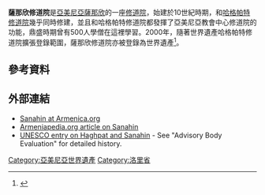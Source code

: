{{Infobox religious building
| building_name         = 萨那欣修道院<br/>Սանահին վանք
| infobox_width         =
| image                 = Sanahin Monastery.jpg
| image_size            = 275px
| alt                   =
| caption               =
| map_type              = Armenia
| map_size              = 275
| location              = {{flag|Armenia}}
| coordinates           = {{coord|41.087222|44.666111|display=inline,title}}
| religious_affiliation =
| rite                  =
| region                =
| state                 =
| province              =
| territory             =
| prefecture            =
| sector                =
| district              =
| cercle                =
| municipality          =
| consecration_year     =
| status                =
| functional_status     =
| heritage_designation  = 
| leadership            =
| website               =
| architecture          = yes
| architect             =
| architecture_type     = 
| architecture_style    = 亚美尼亚
| general_contractor    =
| facade_direction      =
| groundbreaking        = [[10世纪|10世纪]]
| year_completed        =
| construction_cost     =
| specifications        =
| capacity              =
| length                =
| width                 =
| width_nave            =
| height_max            =
| dome_quantity         =
| dome_height_outer     =
| dome_height_inner     =
| dome_dia_outer        =
| dome_dia_inner        =
| minaret_quantity      =
| minaret_height        =
| spire_quantity        =
| spire_height          =
| materials             =
| nrhp                  =
| added                 =
| refnum                =
| designated            =
| designation1 = WHS
| designation1_offname = Monasteries of Haghpat and Sanahin
| designation1_date = 1996 <small>(第20届 [[世界遗产大会|世界遗产大会]])</small>
| designation1_type = [[文化遗产|文化遗产]]
| designation1_criteria = ii, iv
| designation1_number = [https://whc.unesco.org/en/list/777 777]
| designation1_free1name = Region
| designation1_free1value = [[亚洲地区世界遗产列表|亚洲]]
}}
'''薩那欣修道院'''是[[亞美尼亞|亞美尼亞]][[薩那欣|薩那欣]]的一座[[修道院|修道院]]，始建於10世紀時期，和[[哈格帕特修道院|哈格帕特修道院]]幾乎同時修建，並且和哈格帕特修道院都發揮了亞美尼亞教會中心修道院的功能，鼎盛時期曾有500人學僧在這裡學習。2000年，隨著世界遺產哈格帕特修道院擴張登錄範圍，薩那欣修道院亦被登錄為世界遺產<ref>{{cite web|url=http://whc.unesco.org/en/list/777/|title=Monasteries of Haghpat and Sanahin|publisher=UNESCO|date=|accessdate=2014-11-04|archive-date=2014-11-23|archive-url=https://web.archive.org/web/20141123032417/http://whc.unesco.org/en/list/777|dead-url=no}}</ref>。

== 參考資料 ==
{{reflist}}

== 外部連結 ==
*[http://www.armenica.org/cgi-bin/armenica.cgi?=2=ba=1====baz0011 Sanahin at Armenica.org] {{Wayback|url=http://www.armenica.org/cgi-bin/armenica.cgi?=2=ba=1====baz0011 |date=20180705151326 }}
*[http://www.armeniapedia.org/index.php?title=Sanahin_Monastery Armeniapedia.org article on Sanahin] {{Wayback|url=http://www.armeniapedia.org/index.php?title=Sanahin_Monastery |date=20180705151448 }}
*[http://whc.unesco.org/pg.cfm?cid=31&id_site=777 UNESCO entry on Haghpat and Sanahin] {{Wayback|url=http://whc.unesco.org/pg.cfm?cid=31&id_site=777 |date=20141104184116 }} - See "Advisory Body Evaluation" for detailed history.

{{Commons cat|Sanahin Monastery}}
{{亞美尼亞世界遺產}}

[[Category:亞美尼亞世界遺產|Category:亞美尼亞世界遺產]]
[[Category:洛里省|Category:洛里省]]